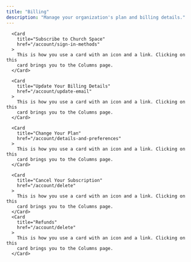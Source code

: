 ```yaml
---
title: "Billing"
description: "Manage your organization's plan and billing details."
---
```


<div className="w-full max-w-5xl mx-auto  ">
  <div className="grid grid-cols-1 gap-4 md:grid-cols-2 ">

      <Card
        title="Subscribe to Church Space"
        href="/account/sign-in-methods"
      >
        This is how you use a card with an icon and a link. Clicking on this
        card brings you to the Columns page.
      </Card>

      <Card
        title="Update Your Billing Details"
        href="/account/update-email"
      >
        This is how you use a card with an icon and a link. Clicking on this
        card brings you to the Columns page.
      </Card>

      <Card
        title="Change Your Plan"
        href="/account/details-and-preferences"
      >
        This is how you use a card with an icon and a link. Clicking on this
        card brings you to the Columns page.
      </Card>

      <Card
        title="Cancel Your Subscription"
        href="/account/delete"
      >
        This is how you use a card with an icon and a link. Clicking on this
        card brings you to the Columns page.
      </Card>
      <Card
        title="Refunds"
        href="/account/delete"
      >
        This is how you use a card with an icon and a link. Clicking on this
        card brings you to the Columns page.
      </Card>

  </div>
  <CTA />
</div>
